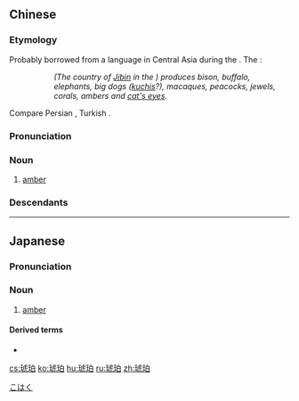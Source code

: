 ==Chinese==
{{zh-forms|alt=虎魄,虎珀}}

===Etymology===
Probably borrowed from a language in Central Asia during the {{w|Han Dynasty}}. The ''{{w|Book of Han}}'':
: {{lang|zh|出封牛、水牛、象、大狗、沐猴、孔爵、珠璣、珊瑚、'''虎魄'''、璧流離。}}
:: ''(The country of [[:zh:w:罽賓|Jibin]] in the {{w|Western Regions}}) produces bison, buffalo, elephants, big dogs ([[:w:Kuchi (dog)|kuchis]]?), macaques, peacocks, jewels, corals, ambers and [[cat's eye]]s.''

Compare Persian {{m|fa|کهربا||amber, straw-attractor|tr=kahrobâ}}, Turkish {{m|tr|kehribar||amber}}.

===Pronunciation===
{{zh-pron
|m=hǔpò
|c=fu2 paak3
|mn=hó͘-phek
|mc=y
|oc=y
|cat=n
}}

===Noun===
{{zh-noun}}

# [[amber]]

===Descendants===
{{CJKV||こはく|호박|hổ phách}}
{{zh-cat|Gems}}

----

==Japanese==
{{wikipedia|lang=ja}}
{{ja-kanjitab|こ|yomi=o|はく}}

===Pronunciation===
{{ja-pron|acc=h|y=ko|こはく}}

===Noun===
{{ja-noun|こはく}}

# [[amber]] {{gloss|fossil resin}}

====Derived terms====
* {{ja-r|琥珀色|こはくいろ}}

[[Category:ja:Gems|こはく]]
[[cs:琥珀]]
[[ko:琥珀]]
[[hu:琥珀]]
[[ru:琥珀]]
[[zh:琥珀]]